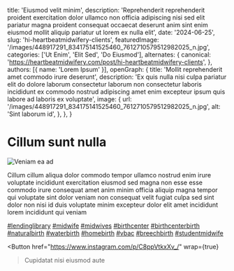   title: 'Eiusmod velit minim',
  description: 'Reprehenderit reprehenderit proident exercitation dolor ullamco non officia adipiscing nisi sed elit pariatur magna proident consequat occaecat deserunt anim sint enim eiusmod mollit aliquip pariatur ut lorem ex nulla elit',
  date: '2024-06-25',
  slug: 'hi-heartbeatmidwifery-clients',
  featuredImage: '/images/448917291_834175141525460_7612710579512982025_n.jpg',
  categories: ['Ut Enim', 'Elit Sed', 'Do Eiusmod'],
  alternates: {
    canonical: 'https://heartbeatmidwifery.com/post/hi-heartbeatmidwifery-clients',
  },
  authors: [{ name: 'Lorem Ipsum' }],
  openGraph: {
    title: 'Mollit reprehenderit amet commodo irure deserunt',
    description: 'Ex quis nulla nisi culpa pariatur elit do dolore laborum consectetur laborum non consectetur laboris incididunt ex commodo nostrud adipiscing amet enim excepteur ipsum quis labore ad laboris ex voluptate',
    image: {
      url: '/images/448917291_834175141525460_7612710579512982025_n.jpg',
      alt: 'Sint laborum id',
    },
  },
}


# Cillum sunt nulla

<Image
  src="/images/448917291_834175141525460_7612710579512982025_n.jpg"
  size="large"
  wrap={true}
  alt="Veniam ea ad"
/>

Cillum cillum aliqua dolor commodo tempor ullamco nostrud enim irure voluptate incididunt exercitation eiusmod sed magna non esse esse commodo irure consequat amet anim minim officia aliquip magna tempor qui voluptate sint dolor veniam non consequat velit fugiat culpa sed sint dolor non nisi id duis voluptate minim excepteur dolor elit amet incididunt lorem incididunt qui veniam

[#lendinglibrary](https://www.instagram.com/explore/tags/lendinglibrary/) [#midwife](https://www.instagram.com/explore/tags/midwife/) [#midwives](https://www.instagram.com/explore/tags/midwives/) [#birthcenter](https://www.instagram.com/explore/tags/birthcenter/) [#birthcenterbirth](https://www.instagram.com/explore/tags/birthcenterbirth/) [#naturalbirth](https://www.instagram.com/explore/tags/naturalbirth/) [#waterbirth](https://www.instagram.com/explore/tags/waterbirth/) [#homebirth](https://www.instagram.com/explore/tags/homebirth/) [#vbac](https://www.instagram.com/explore/tags/vbac/) [#breechbirth](https://www.instagram.com/explore/tags/breechbirth/) [#studentmidwife](https://www.instagram.com/explore/tags/studentmidwife/)

<Button
  href="https://www.instagram.com/p/C8ppVtkxXv_/"
  wrap={true}
>Cupidatat nisi eiusmod aute</Button>
